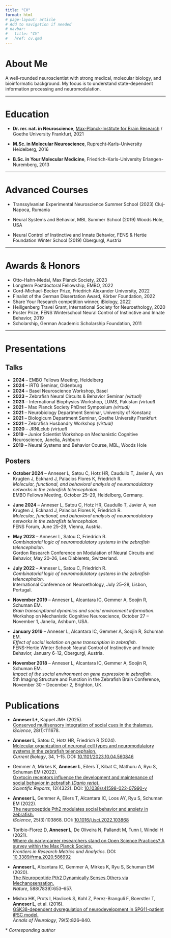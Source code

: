 ```yaml
---
title: "CV"
format: html
# page-layout: article
# Add to navigation if needed
# navbar:
#   title: "CV"
#   href: cv.qmd
---
```


<!-- Start editing below -->

# About Me

A well-rounded neuroscientist with strong medical, molecular biology, and bioinformatic background.
My focus is to understand state-dependent information processing and neuromodulation.

---

# Education

- **Dr. rer. nat. in Neuroscience**, [Max-Planck-Institute for Brain Research](https://brain.mpg.de/home/) / Goethe University Frankfurt, 2021  

- **M.Sc. in Molecular Neuroscience**, Ruprecht-Karls-University Heidelberg, 2016

- **B.Sc. in Your Molecular Medicine**, Friedrich-Karls-University Erlangen-Nuremberg, 2013

---

# Advanced Courses 

- Transsylvanian Experimental Neuroscience Summer School (2023)
Cluj-Napoca, Rumania

- Neural Systems and Behavior, MBL Summer School (2019)
Woods Hole, USA

- Neural Control of Instinctive and Innate Behavior, FENS &
Hertie Foundation Winter School (2019)
Obergurgl, Austria


---

# Awards & Honors

- Otto-Hahn-Medal, Max Planck Society, 2023
- Longterm Postdoctoral Fellowship, EMBO, 2022
- Cord-Michael-Becker Prize, Friedrich Alexander University, 2022
- Finalist of the German Dissertation Award, Körber Foundation, 2022
- Share Your Research competition winner, iBiology, 2022
- Heiligenberg Travel Grant, International Society for Neuroethology, 2020
- Poster Prize, FENS Winterschool Neural Control of Instinctive and Innate Behavior, 2019
- Scholarship, German Academic Scholarship Foundation, 2011

---
# Presentations

## Talks

- **2024** – EMBO Fellows Meeting, Heidelberg  
- **2024** – iRTG Seminar, Oldenburg  
- **2024** – Basel Neuroscience Workshop, Basel  
- **2023** – Zebrafish Neural Circuits & Behavior Seminar *(virtual)*  
- **2023** – International Biophysics Workshop, LUMS, Pakistan *(virtual)*  
- **2021** – Max Planck Society PhDnet Symposium *(virtual)*  
- **2021** – Neurobiology Department Seminar, University of Konstanz  
- **2021** – Biologicum Department Seminar, Goethe University Frankfurt  
- **2021** – Zebrafish Husbandry Workshop *(virtual)*  
- **2020** – JRNLclub *(virtual)*  
- **2019** – Junior Scientist Workshop on Mechanistic Cognitive Neuroscience, Janelia, Ashburn  
- **2019** – Neural Systems and Behavior Course, MBL, Woods Hole  

## Posters

- **October 2024** – Anneser L, Satou C, Hotz HR, Caudullo T, Javier A, van Krugten J, Eckhard J, Palacios Flores K, Friedrich R.  
  *Molecular, functional, and behavioral analysis of neuromodulatory networks in the zebrafish telencephalon.*  
  EMBO Fellows Meeting, October 25–29, Heidelberg, Germany.

- **June 2024** – Anneser L, Satou C, Hotz HR, Caudullo T, Javier A, van Krugten J, Eckhard J, Palacios Flores K, Friedrich R.  
  *Molecular, functional, and behavioral analysis of neuromodulatory networks in the zebrafish telencephalon.*  
  FENS Forum, June 25–29, Vienna, Austria.

- **May 2023** – Anneser L, Satou C, Friedrich R.  
  *Combinatorial logic of neuromodulatory systems in the zebrafish telencephalon.*  
  Gordon Research Conference on Modulation of Neural Circuits and Behavior, May 20–26, Les Diablerets, Switzerland.

- **July 2022** – Anneser L, Satou C, Friedrich R.  
  *Combinatorial logic of neuromodulatory systems in the zebrafish telencephalon.*  
  International Conference on Neuroethology, July 25–28, Lisbon, Portugal.

- **November 2019** – Anneser L, Alcantara IC, Gemmer A, Soojin R, Schuman EM.  
  *Brain transcriptional dynamics and social environment information.*  
  Workshop on Mechanistic Cognitive Neuroscience, October 27 – November 1, Janelia, Ashburn, USA.

- **January 2019** – Anneser L, Alcantara IC, Gemmer A, Soojin R, Schuman EM.  
  *Effect of social isolation on gene transcription in zebrafish.*  
  FENS-Hertie Winter School: Neural Control of Instinctive and Innate Behavior, January 6–12, Obergurgl, Austria.

- **November 2018** – Anneser L, Alcantara IC, Gemmer A, Soojin R, Schuman EM.  
  *Impact of the social environment on gene expression in zebrafish.*  
  5th Imaging Structure and Function in the Zebrafish Brain Conference, November 30 – December 2, Brighton, UK.

# Publications

- **Anneser L\***, Kappel JM\* (2025).  
  [Conserved multisensory integration of social cues in the thalamus.](https://doi.org/10.1016/j.isci.2024.111678)  
  *iScience*, 28(1):111678.
  
- **Anneser L**, Satou C, Hotz HR, Friedrich R (2024).  
  [Molecular organization of neuronal cell types and neuromodulatory systems in the zebrafish telencephalon.](https://doi.org/10.1016/j.cub.2023.12.003)  
  *Current Biology*, 34, 1–15. DOI: [10.1101/2023.10.04.560846](https://doi.org/10.1101/2023.10.04.560846)

- Gemmer A, Mirkes K, **Anneser L**, Eilers T, Kibat C, Mathuru A, Ryu S, Schuman EM (2022).  
  [Oxytocin receptors influence the development and maintenance of social behavior in zebrafish (*Danio rerio*).](https://doi.org/10.1101/2021.06.26.449566)  
  *Scientific Reports*, 12(4322). DOI: [10.1038/s41598-022-07990-y](https://doi.org/10.1038/s41598-022-07990-y)

- **Anneser L**, Gemmer A, Eilers T, Alcantara IC, Loos AY, Ryu S, Schuman EM (2022).  
  [The neuropeptide Pth2 modulates social behavior and anxiety in zebrafish.](https://doi.org/10.1016/j.isci.2022.103868)  
  *iScience*, 25(3):103868. DOI: [10.1016/j.isci.2022.103868](https://doi.org/10.1016/j.isci.2022.103868)

- Toribio-Florez D, **Anneser L**, De Oliveira N, Pallandt M, Tunn I, Windel H (2021).  
  [Where do early-career researchers stand on Open Science Practices? A survey within the Max Planck Society.](https://www.frontiersin.org/articles/10.3389/frma.2020.586992/full)  
  *Frontiers in Research Metrics and Analytics*. DOI: [10.3389/frma.2020.586992](https://doi.org/10.3389/frma.2020.586992)

- **Anneser L**, Alcantara IC, Gemmer A, Mirkes K, Ryu S, Schuman EM (2020).  
  [The Neuropeptide Pth2 Dynamically Senses Others via Mechanosensation.](https://www.nature.com/articles/s41586-020-2988-z)  
  *Nature*, 588(7839):653–657.

- Mishra HK, Prots I, Havlicek S, Kohl Z, Perez-Branguli F, Boerstler T, **Anneser L**, et al. (2016).  
  [GSK3β-dependent dysregulation of neurodevelopment in SPG11-patient iPSC model.](https://onlinelibrary.wiley.com/doi/full/10.1002/ana.24633)  
  *Annals of Neurology*, 79(5):826–840.

\* _Corresponding author_
